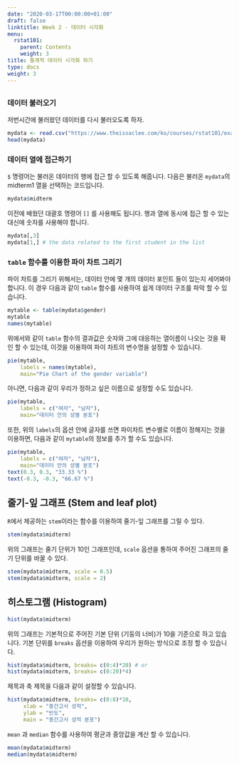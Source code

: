 ```yaml
---
date: "2020-03-17T00:00:00+01:00"
draft: false
linktitle: Week 2 - 데이터 시각화
menu:
  rstat101:
    parent: Contents
    weight: 3
title: 통계적 데이터 시각화 하기
type: docs
weight: 3
---
```


## 

### 데이터 불러오기

저번시간에 불러왔던 데이터를 다시 불러오도록 하자.

```r
mydata <- read.csv("https://www.theissaclee.com/ko/courses/rstat101/examscore.csv", header = TRUE)
head(mydata)
```

### 데이터 열에 접근하기

`$` 명령어는 불러온 데이터의 행에 접근 할 수 있도록 해줍니다. 다음은 불러온 `mydata`의 midterm1 열을 선택하는 코드입니다.

```r
mydata$midterm
```

이전에 배웠던 대괄호 명령어 `[]` 를 사용해도 됩니다. 행과 열에 동시에 접근 할 수 있는 대신에 숫자를 사용해야 합니다.

```r
mydata[,3]
mydata[1,] # the data related to the first student in the list
```

### `table` 함수를 이용한 파이 차트 그리기

파이 차트를 그리기 위해서는, 데이터 안에 몇 개의 데이터 포인트 들이 있는지 세어봐야 합니다. 이 경우 다음과 같이 `table` 함수를 사용하여 쉽게 데이터 구조를 파악 할 수 있습니다.

```r
mytable <- table(mydata$gender)
mytable
names(mytable)
```

위에서와 같이 `table` 함수의 결과값은 숫자와 그에 대응하는 열이름이 나오는 것을 확인 할 수 있는데, 이것을 이용하여 파이 차트의 변수명을 설정할 수 있습니다.

```r
pie(mytable, 
    labels = names(mytable),
    main="Pie Chart of the gender variable")
```

아니면, 다음과 같이 우리가 정하고 싶은 이름으로 설정할 수도 있습니다.

```r
pie(mytable, 
    labels = c("여자", "남자"),
    main="데이터 안의 성별 분포")
```

또한, 위의 `labels`의 옵션 안에 글자를 쓰면 파이차트 변수별로 이름이 정해지는 것을 이용하면, 다음과 같이 `mytable`의 정보를 추가 할 수도 있습니다.

```r
pie(mytable, 
    labels = c("여자", "남자"),
    main="데이터 안의 성별 분포")
text(0.3, 0.3, "33.33 %")
text(-0.3, -0.3, "66.67 %")
```


## 줄기-잎 그래프 (Stem and leaf plot)

`R`에서 제공하는 `stem`이라는 함수를 이용하여 줄기-잎 그래프를 그릴 수 있다.

```r
stem(mydata$midterm)
```

위의 그래프는  줄기 단위가 10인 그래프인데, `scale` 옵션을 통하여 주어진 그래프의 줄기 단위를 바꿀 수 있다. 

```r
stem(mydata$midterm, scale = 0.5)
stem(mydata$midterm, scale = 2)
```

## 히스토그램 (Histogram)

```r
hist(mydata$midterm)
```

위의 그래프는 기본적으로 주어진 기본 단위 (기둥의 너비)가 10을 기준으로 하고 있습니다. 기본 단위를  `breaks` 옵션을 이용하여 우리가 원하는 방식으로 조정 할 수 있습니다.

```r
hist(mydata$midterm, breaks= c(0:4)*20) # or
hist(mydata$midterm, breaks= c(0:20)*4)
```

제목과 축 제목을 다음과 같이 설정할 수 있습니다.

```r
hist(mydata$midterm, breaks= c(0:8)*10,
     xlab = "중간고사 성적",
     ylab = "빈도",
     main = "중간고사 성적 분포")
```

`mean` 과 `median` 함수를 사용하여 평균과 중앙값을 계산 할 수 있습니다.

```r
mean(mydata$midterm)
median(mydata$midterm)
```

